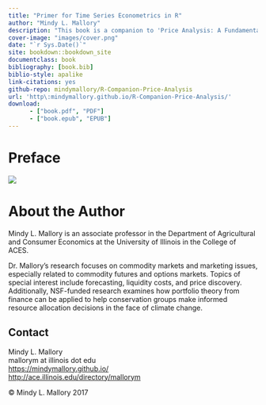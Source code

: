 ```yaml
--- 
title: "Primer for Time Series Econometrics in R"
author: "Mindy L. Mallory"
description: "This book is a companion to 'Price Analysis: A Fundamental Approach to the Study of Commodity Prices'. It provides a basic introduction to working with commodity price and fundamental data from sources like Yahoo Finance, Quandl, and the USDA."
cover-image: "images/cover.png"
date: "`r Sys.Date()`"
site: bookdown::bookdown_site
documentclass: book
bibliography: [book.bib]
biblio-style: apalike
link-citations: yes
github-repo: mindymallory/R-Companion-Price-Analysis
url: 'http\:mindymallory.github.io/R-Companion-Price-Analysis/'
download:
      - ["book.pdf", "PDF"]
      - ["book.epub", "EPUB"]
---
```




# Preface {-}


![](images/cover.png)






# About the Author {-}

Mindy L. Mallory is an associate professor in the Department of Agricultural and Consumer Economics at the University of Illinois in the College of ACES.

Dr. Mallory’s research focuses on commodity markets and marketing issues, especially related to commodity futures and options markets. Topics of special interest include forecasting, liquidity costs, and price discovery. Additionally, NSF-funded research examines how portfolio theory from finance can be applied to help conservation groups make informed resource allocation decisions in the face of climate change.

## Contact {-}
Mindy L. Mallory  
mallorym at illinois dot edu  
[https://mindymallory.github.io/](https://mindymallory.github.io/)  
[http://ace.illinois.edu/directory/mallorym](http://ace.illinois.edu/directory/mallorym)

<p>&copy; Mindy L. Mallory 2017</p>
